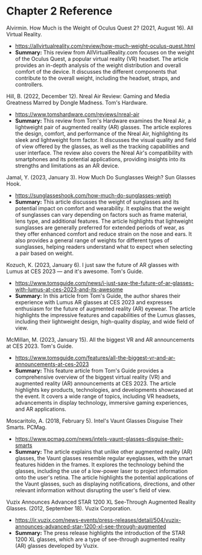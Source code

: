 
# Chapter 2 Reference

Alvirmin. How Much is the Weight of Oculus Quest 2? (2021, August 16). All Virtual Reality.
- https://allvirtualreality.com/review/how-much-weight-oculus-quest.html
- **Summary:** This review from AllVirtualReality.com focuses on the weight of the Oculus Quest, a popular virtual reality (VR) headset. The article provides an in-depth analysis of the weight distribution and overall comfort of the device. It discusses the different components that contribute to the overall weight, including the headset, straps, and controllers.

Hill, B. (2022, December 12). Nreal Air Review: Gaming and Media Greatness Marred by Dongle Madness. Tom's Hardware.
- https://www.tomshardware.com/reviews/nreal-air
- **Summary:** This review from Tom's Hardware examines the Nreal Air, a lightweight pair of augmented reality (AR) glasses. The article explores the design, comfort, and performance of the Nreal Air, highlighting its sleek and lightweight form factor. It discusses the visual quality and field of view offered by the glasses, as well as the tracking capabilities and user interface. The review also covers the Nreal Air's compatibility with smartphones and its potential applications, providing insights into its strengths and limitations as an AR device.

Jamal, Y. (2023, January 3). How Much Do Sunglasses Weigh? Sun Glasses Hook.
- https://sunglasseshook.com/how-much-do-sunglasses-weigh
- **Summary:** This article discusses the weight of sunglasses and its potential impact on comfort and wearability. It explains that the weight of sunglasses can vary depending on factors such as frame material, lens type, and additional features. The article highlights that lightweight sunglasses are generally preferred for extended periods of wear, as they offer enhanced comfort and reduce strain on the nose and ears. It also provides a general range of weights for different types of sunglasses, helping readers understand what to expect when selecting a pair based on weight.

Kozuch, K. (2023, January 6). I just saw the future of AR glasses with Lumus at CES 2023 — and it's awesome. Tom's Guide.
- https://www.tomsguide.com/news/i-just-saw-the-future-of-ar-glasses-with-lumus-at-ces-2023-and-its-awesome
- **Summary:** In this article from Tom's Guide, the author shares their experience with Lumus AR glasses at CES 2023 and expresses enthusiasm for the future of augmented reality (AR) eyewear. The article highlights the impressive features and capabilities of the Lumus glasses, including their lightweight design, high-quality display, and wide field of view.

McMillan, M. (2023, January 15). All the biggest VR and AR announcements at CES 2023. Tom's Guide.
- https://www.tomsguide.com/features/all-the-biggest-vr-and-ar-announcements-at-ces-2023
- **Summary:** This feature article from Tom's Guide provides a comprehensive overview of the biggest virtual reality (VR) and augmented reality (AR) announcements at CES 2023. The article highlights key products, technologies, and developments showcased at the event. It covers a wide range of topics, including VR headsets, advancements in display technology, immersive gaming experiences, and AR applications.

Moscaritolo, A. (2018, February 5). Intel's Vaunt Glasses Disguise Their Smarts. PCMag.
- https://www.pcmag.com/news/intels-vaunt-glasses-disguise-their-smarts
- **Summary:** The article explains that unlike other augmented reality (AR) glasses, the Vaunt glasses resemble regular eyeglasses, with the smart features hidden in the frames. It explores the technology behind the glasses, including the use of a low-power laser to project information onto the user's retina. The article highlights the potential applications of the Vaunt glasses, such as displaying notifications, directions, and other relevant information without disrupting the user's field of view.

Vuzix Announces Advanced STAR 1200 XL See-Through Augmented Reality Glasses. (2012, September 18). Vuzix Corporation.
- https://ir.vuzix.com/news-events/press-releases/detail/504/vuzix-announces-advanced-star-1200-xl-see-through-augmented
- **Summary:** The press release highlights the introduction of the STAR 1200 XL glasses, which are a type of see-through augmented reality (AR) glasses developed by Vuzix.
